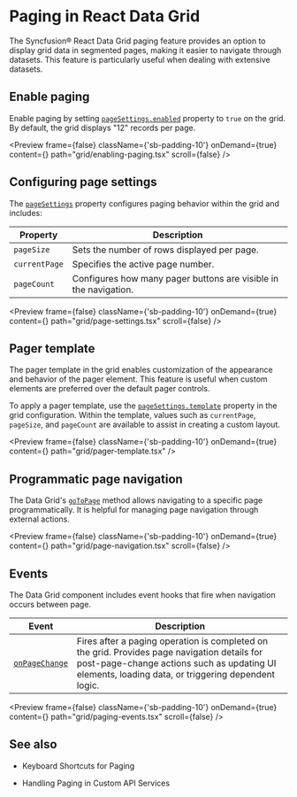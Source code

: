 
<Meta
  title="React Data Grid - Paging | Syncfusion"
  description="Paging in Data Grid supports scalable data navigation with performance optimization for faster rendering and efficient handling of large datasets."
/>

# Paging in React Data Grid

The Syncfusion® React Data Grid paging feature provides an option to display grid data in segmented pages, making it easier to navigate through datasets. This feature is particularly useful when dealing with extensive datasets.  

## Enable paging
 
Enable paging by setting [`pageSettings.enabled`](https://react-api.syncfusion.com/data-grid/pagesettings#enabled) property to `true` on the grid. By default, the grid displays "12" records per page.

<Preview  frame={false}
  className={'sb-padding-10'}
  onDemand={true}
  content={<EnablingPaging />}
  path="grid/enabling-paging.tsx"
  scroll={false}
/>
 
## Configuring page settings
 
The [`pageSettings`](https://react-api.syncfusion.com/data-grid/pagesettings) property configures paging behavior within the grid and includes:

| Property      | Description                                          |
|---------------|------------------------------------------------------|
| `pageSize`    | Sets the number of rows displayed per page.          |
| `currentPage` | Specifies the active page number.                     |
| `pageCount`   | Configures how many pager buttons are visible in the navigation. |

<Preview  frame={false}
  className={'sb-padding-10'}
  onDemand={true}
  content={<PageSettings />}
  path="grid/page-settings.tsx"
  scroll={false}
/>
 
## Pager template
 
The pager template in the grid enables customization of the appearance and behavior of the pager element. This feature is useful when custom elements are preferred over the default pager controls.

To apply a pager template, use the [`pageSettings.template`](https://react-api.syncfusion.com/data-grid/pagesettings#template) property in the grid configuration. Within the template, values such as `currentPage`, `pageSize`, and `pageCount` are available to assist in creating a custom layout.

<Preview  frame={false}
  className={'sb-padding-10'}
  onDemand={true}
  content={<PagerTemplate />}
  path="grid/pager-template.tsx"
/>
 
## Programmatic page navigation

The Data Grid's [`goToPage`](https://react-api.syncfusion.com/data-grid/overview#gotopage) method allows navigating to a specific page programmatically. It is helpful for managing page navigation through external actions.

<Preview  frame={false}
  className={'sb-padding-10'}
  onDemand={true}
  content={<PageNavigation />}
  path="grid/page-navigation.tsx"
  scroll={false}
/>

## Events 

The Data Grid component includes event hooks that fire when navigation occurs between page.

| Event | Description |
|----------|---------------------------|
| [`onPageChange`](https://react-api.syncfusion.com/data-grid/overview#onpagechange) | Fires after a paging operation is completed on the grid. Provides page navigation details for post-page-change actions such as updating UI elements, loading data, or triggering dependent logic. |

<Preview  frame={false}
  className={'sb-padding-10'}
  onDemand={true}
  content={<PagingEvents/>}
  path="grid/paging-events.tsx"
  scroll={false}
/>

## See also

* <p><Link to="/data-grid/accessibility#pager">Keyboard Shortcuts for Paging</Link></p>
* <p><Link to="/data-grid/data-binding/custom-data#handling-paging-operation">Handling Paging in Custom API Services</Link></p>